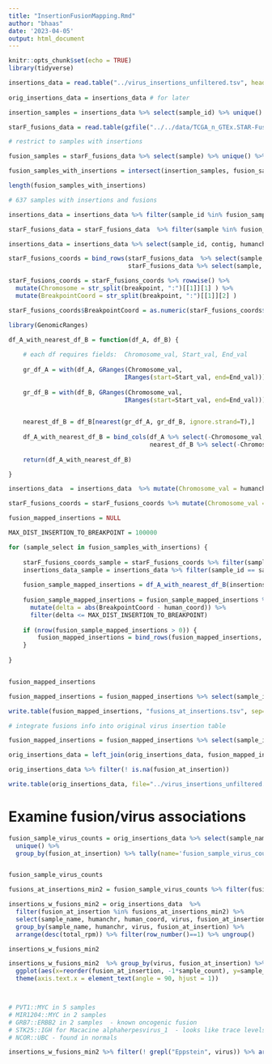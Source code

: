 ```yaml
---
title: "InsertionFusionMapping.Rmd"
author: "bhaas"
date: '2023-04-05'
output: html_document
---
```


```r
knitr::opts_chunk$set(echo = TRUE)
library(tidyverse)
```


```r

insertions_data = read.table("../virus_insertions_unfiltered.tsv", header=T, sep="\t", stringsAsFactors = F)
 
orig_insertions_data = insertions_data # for later

insertion_samples = insertions_data %>% select(sample_id) %>% unique() %>% pull(sample_id)

```

```r

starF_fusions_data = read.table(gzfile("../../data/TCGA_n_GTEx.STAR-Fusion.v1.7.fusion_preds.tsv.gz"), header=T, sep="\t", stringsAsFactors = F)

# restrict to samples with insertions

fusion_samples = starF_fusions_data %>% select(sample) %>% unique() %>% pull(sample)

```


```r

fusion_samples_with_insertions = intersect(insertion_samples, fusion_samples)

length(fusion_samples_with_insertions)

# 637 samples with insertions and fusions

```



```r

insertions_data = insertions_data %>% filter(sample_id %in% fusion_samples_with_insertions)

starF_fusions_data = starF_fusions_data  %>% filter(sample %in% fusion_samples_with_insertions)


```


```r

insertions_data = insertions_data %>% select(sample_id, contig, humanchr, human_coord)

```


```r

starF_fusions_coords = bind_rows(starF_fusions_data  %>% select(sample, fusion_name, breakpoint=LeftBreakpoint),
                                 starF_fusions_data %>% select(sample, fusion_name, breakpoint=RightBreakpoint) )

```

```r

starF_fusions_coords = starF_fusions_coords %>% rowwise() %>% 
  mutate(Chromosome = str_split(breakpoint, ":")[[1]][1] ) %>%
  mutate(BreakpointCoord = str_split(breakpoint, ":")[[1]][2] )

starF_fusions_coords$BreakpointCoord = as.numeric(starF_fusions_coords$BreakpointCoord )

```

```r

library(GenomicRanges)

df_A_with_nearest_df_B = function(df_A, df_B) {
  
    # each df requires fields:  Chromosome_val, Start_val, End_val
  
    gr_df_A = with(df_A, GRanges(Chromosome_val,
                                IRanges(start=Start_val, end=End_val)))
    
    gr_df_B = with(df_B, GRanges(Chromosome_val,
                                IRanges(start=Start_val, end=End_val)))

  
    nearest_df_B = df_B[nearest(gr_df_A, gr_df_B, ignore.strand=T),]
    
    df_A_with_nearest_df_B = bind_cols(df_A %>% select(-Chromosome_val, -Start_val, -End_val), 
                                       nearest_df_B %>% select(-Chromosome_val, -Start_val, -End_val))
    
    return(df_A_with_nearest_df_B)

}


```


```r

insertions_data  = insertions_data  %>% mutate(Chromosome_val = humanchr, Start_val = human_coord, End_val = human_coord)

starF_fusions_coords = starF_fusions_coords %>% mutate(Chromosome_val = Chromosome, Start_val = BreakpointCoord, End_val = BreakpointCoord)

```


```r

fusion_mapped_insertions = NULL

MAX_DIST_INSERTION_TO_BREAKPOINT = 100000

for (sample_select in fusion_samples_with_insertions) {
  
    starF_fusions_coords_sample = starF_fusions_coords %>% filter(sample == sample_select)
    insertions_data_sample = insertions_data %>% filter(sample_id == sample_select)
    
    fusion_sample_mapped_insertions = df_A_with_nearest_df_B(insertions_data_sample, starF_fusions_coords_sample)
      
    fusion_sample_mapped_insertions = fusion_sample_mapped_insertions %>% filter(! is.na(BreakpointCoord)) %>%
      mutate(delta = abs(BreakpointCoord - human_coord)) %>%
      filter(delta <= MAX_DIST_INSERTION_TO_BREAKPOINT)
    
    if (nrow(fusion_sample_mapped_insertions > 0)) {
        fusion_mapped_insertions = bind_rows(fusion_mapped_insertions, fusion_sample_mapped_insertions)
    }
    
}


fusion_mapped_insertions
```


```r

fusion_mapped_insertions = fusion_mapped_insertions %>% select(sample_id, contig, humanchr, human_coord, fusion_name, fusionBreakpointCoord = BreakpointCoord, DistBetweenInsertionAndFusionBreakpoint = delta)

write.table(fusion_mapped_insertions, "fusions_at_insertions.tsv", sep="\t", quote=F, row.names=F)


```


```r
# integrate fusions info into original virus insertion table

fusion_mapped_insertions = fusion_mapped_insertions %>% select(sample_id, contig, fusion_at_insertion = fusion_name) %>% unique()

orig_insertions_data = left_join(orig_insertions_data, fusion_mapped_insertions, by=c('sample_id', 'contig'))

orig_insertions_data %>% filter(! is.na(fusion_at_insertion))
```


```r

write.table(orig_insertions_data, file="../virus_insertions_unfiltered.w_fusions.tsv", sep="\t", quote=F, row.names=F)

```


# Examine fusion/virus associations

```r

fusion_sample_virus_counts = orig_insertions_data %>% select(sample_name, virus, fusion_at_insertion) %>% filter(! is.na(fusion_at_insertion)) %>% 
  unique() %>%
  group_by(fusion_at_insertion) %>% tally(name='fusion_sample_virus_count') %>% arrange(desc(fusion_sample_virus_count))


fusion_sample_virus_counts
```

```r

fusions_at_insertions_min2 = fusion_sample_virus_counts %>% filter(fusion_sample_virus_count >= 2) %>% pull(fusion_at_insertion)

```


```r

insertions_w_fusions_min2 = orig_insertions_data  %>% 
  filter(fusion_at_insertion %in% fusions_at_insertions_min2) %>% 
  select(sample_name, humanchr, human_coord, virus, fusion_at_insertion, total, total_rpm) %>%
  group_by(sample_name, humanchr, virus, fusion_at_insertion) %>%
  arrange(desc(total_rpm)) %>% filter(row_number()==1) %>% ungroup()

insertions_w_fusions_min2

```

```r

insertions_w_fusions_min2  %>% group_by(virus, fusion_at_insertion) %>% tally(name='sample_count') %>%
  ggplot(aes(x=reorder(fusion_at_insertion, -1*sample_count), y=sample_count, fill=virus)) + geom_col() +
  theme(axis.text.x = element_text(angle = 90, hjust = 1))



# PVT1::MYC in 5 samples
# MIR1204::MYC in 2 samples
# GRB7::ERBB2 in 2 samples  - known oncogenic fusion
# STK25::IGH for Macacine alphaherpesvirus_1  - looks like trace levels
# NCOR::UBC - found in normals

```

```r

insertions_w_fusions_min2 %>% filter(! grepl("Eppstein", virus)) %>% arrange(fusion_at_insertion, desc(total_rpm))

```



